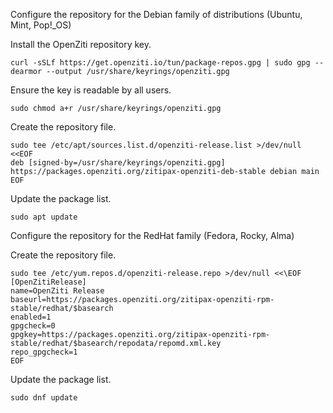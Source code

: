 
<Tabs>

<TabItem value="debian" label="Debian">

Configure the repository for the Debian family of distributions (Ubuntu, Mint, Pop!_OS)

Install the OpenZiti repository key.

```text
curl -sSLf https://get.openziti.io/tun/package-repos.gpg | sudo gpg --dearmor --output /usr/share/keyrings/openziti.gpg
```

Ensure the key is readable by all users.

```text
sudo chmod a+r /usr/share/keyrings/openziti.gpg
```

Create the repository file.

```text
sudo tee /etc/apt/sources.list.d/openziti-release.list >/dev/null <<EOF
deb [signed-by=/usr/share/keyrings/openziti.gpg] https://packages.openziti.org/zitipax-openziti-deb-stable debian main
EOF
```

Update the package list.

```text
sudo apt update
```

</TabItem>

<TabItem value="redhat" label="RedHat">

Configure the repository for the RedHat family (Fedora, Rocky, Alma)

Create the repository file.

```text
sudo tee /etc/yum.repos.d/openziti-release.repo >/dev/null <<\EOF
[OpenZitiRelease]
name=OpenZiti Release
baseurl=https://packages.openziti.org/zitipax-openziti-rpm-stable/redhat/$basearch
enabled=1
gpgcheck=0
gpgkey=https://packages.openziti.org/zitipax-openziti-rpm-stable/redhat/$basearch/repodata/repomd.xml.key
repo_gpgcheck=1
EOF
```

Update the package list.

```text
sudo dnf update
```

</TabItem>

</Tabs>

